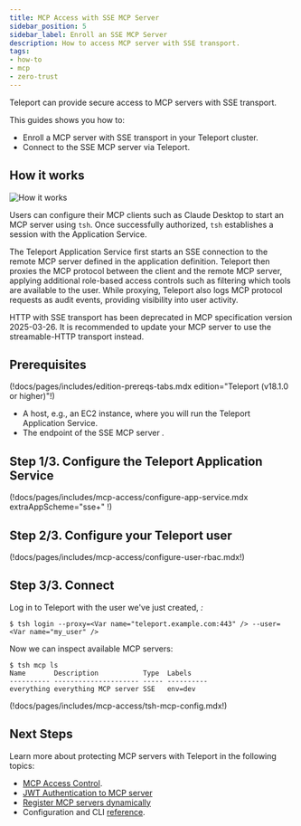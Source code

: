 ```yaml
---
title: MCP Access with SSE MCP Server
sidebar_position: 5
sidebar_label: Enroll an SSE MCP Server
description: How to access MCP server with SSE transport.
tags:
- how-to
- mcp
- zero-trust
---
```


Teleport can provide secure access to MCP servers with SSE transport.

This guides shows you how to:

- Enroll a MCP server with SSE transport in your Teleport cluster.
- Connect to the SSE MCP server via Teleport.

## How it works

![How it works](../../../img/mcp-access/architecture-sse.svg)

Users can configure their MCP clients such as Claude Desktop to start an MCP
server using `tsh`. Once successfully authorized, `tsh` establishes a session
with the Application Service.

The Teleport Application Service first starts an SSE connection to the remote MCP server
defined in the application definition. Teleport then proxies the MCP protocol
between the client and the remote MCP server, applying additional role-based
access controls such as filtering which tools are available to the user. While
proxying, Teleport also logs MCP protocol requests as audit events, providing
visibility into user activity.

<Admonition type="warning">
HTTP with SSE transport has been deprecated in MCP specification version
2025-03-26. It is recommended to update your MCP server to use the
streamable-HTTP transport instead.
</Admonition>

## Prerequisites

(!docs/pages/includes/edition-prereqs-tabs.mdx edition="Teleport (v18.1.0 or higher)"!)
- A host, e.g., an EC2 instance, where you will run the Teleport Application
  Service.
- The endpoint of the SSE MCP server <Var name="MCP endpoint" initial="http://my-sse-server/sse" />.

## Step 1/3. Configure the Teleport Application Service

(!docs/pages/includes/mcp-access/configure-app-service.mdx extraAppScheme="sse+" !)

## Step 2/3. Configure your Teleport user

(!docs/pages/includes/mcp-access/configure-user-rbac.mdx!)

## Step 3/3. Connect

Log in to Teleport with the user we've just created, <Var name="my_user" />:

```code
$ tsh login --proxy=<Var name="teleport.example.com:443" /> --user=<Var name="my_user" />
```

Now we can inspect available MCP servers:

```code
$ tsh mcp ls
Name       Description           Type  Labels
---------- --------------------- ----- ----------
everything everything MCP server SSE   env=dev
```

(!docs/pages/includes/mcp-access/tsh-mcp-config.mdx!)

## Next Steps

Learn more about protecting MCP servers with Teleport in the following topics:

- [MCP Access Control](./rbac.mdx).
- [JWT Authentication to MCP server](./jwt.mdx)
- [Register MCP servers dynamically](./dynamic-registration.mdx)
- Configuration and CLI [reference](../../reference/agent-services/mcp-access.mdx).
